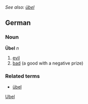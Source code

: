 ''See also: [[übel]]''
==German==
===Noun===
'''Übel''' ''n''
#[[evil]]
#[[bad#Noun|bad]] (a good with a negative prize)

===Related terms===
*[[übel]]

[[Category:German nouns|Ubel]]